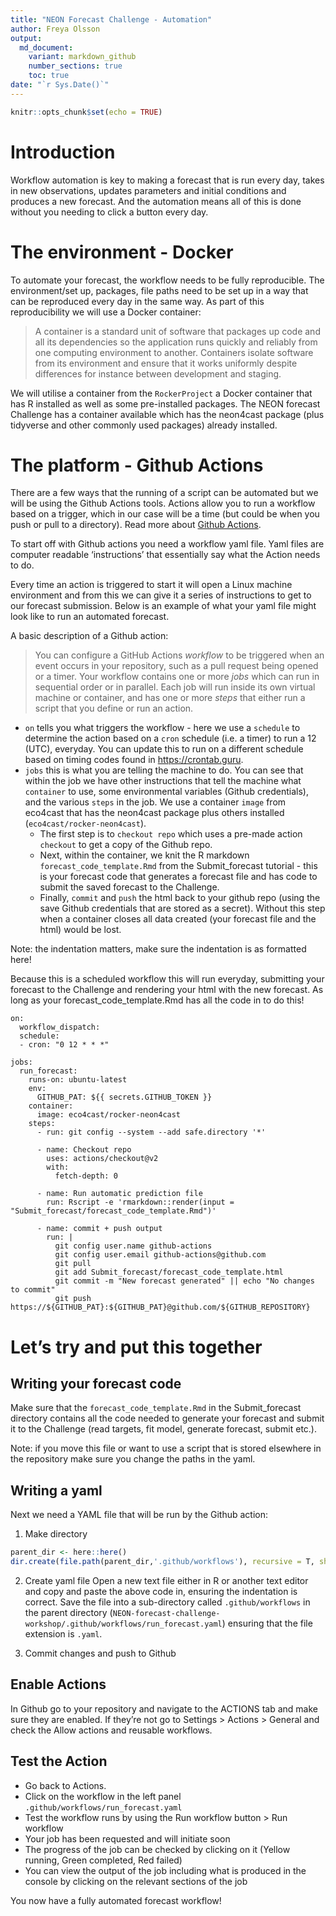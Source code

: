 ```yaml
---
title: "NEON Forecast Challenge - Automation"
author: Freya Olsson
output: 
  md_document: 
    variant: markdown_github
    number_sections: true
    toc: true
date: "`r Sys.Date()`"
---
```


```r
knitr::opts_chunk$set(echo = TRUE)
```

# Introduction

Workflow automation is key to making a forecast that is run every day, takes in new observations, updates parameters and initial conditions and produces a new forecast. And the automation means all of this is done without you needing to click a button every day.

# The environment - Docker
To automate your forecast, the workflow needs to be fully reproducible. The environment/set up, packages, file paths need to be set up in a way that can be reproduced every day in the same way. As part of this reproducibility we will use a Docker container:

> A container is a standard unit of software that packages up code and all its dependencies so the application runs quickly and reliably from one computing environment to another. Containers isolate software from its environment and ensure that it works uniformly despite differences for instance between development and staging. 

We will utilise a container from the `RockerProject` a Docker container that has R installed as well as some pre-installed packages. The NEON forecast Challenge has a container available which has the neon4cast package (plus tidyverse and other commonly used packages) already installed. 

# The platform - Github Actions
There are a few ways that the running of a script can be automated but we will be using the Github Actions tools. Actions allow you to run a workflow based on a trigger, which in our case will be a time (but could be when you push or pull to a directory). Read more about [Github Actions](https://docs.github.com/en/actions/learn-github-actions/understanding-github-actions).

To start off with Github actions you need a workflow yaml file. Yaml files are computer readable 'instructions' that essentially say what the Action needs to do.

Every time an action is triggered to start it will open a Linux machine environment and from this we can give it a series of instructions to get to our forecast submission. Below is an example of what your yaml file might look like to run an automated forecast. 

A basic description of a Github action:

>You can configure a GitHub Actions _workflow_ to be triggered when an event occurs in your repository, such as a pull request being opened or a timer. Your workflow contains one or more _jobs_ which can run in sequential order or in parallel. Each job will run inside its own virtual machine or container, and has one or more _steps_ that either run a script that you define or run an action.

* `on` tells you what triggers the workflow - here we use a `schedule` to determine the action based on a `cron` schedule (i.e. a timer) to run a 12 (UTC), everyday. You can update this to run on a different schedule based on timing codes found in [https://crontab.guru](https://crontab.guru). 
* `jobs` this is what you are telling the machine to do. You can see that within the job we have other instructions that tell the machine what `container` to use, some environmental variables (Github credentials), and the various `steps` in the job. We use a container `image` from eco4cast that has the neon4cast package plus others installed (`eco4cast/rocker-neon4cast`). 
  + The first step is to `checkout repo` which uses a pre-made action `checkout` to get a copy of the Github repo.
  + Next, within the container, we knit the R markdown `forecast_code_template.Rmd` from the Submit_forecast tutorial - this is your forecast code that generates a forecast file and has code to submit the saved forecast to the Challenge. 
  + Finally, `commit` and `push` the html back to your github repo (using the save Github credentials that are stored as a secret). Without this step when a container closes all data created (your forecast file and the html) would be lost. 
  
Note: the indentation matters, make sure the indentation is as formatted here!  

Because this is a scheduled workflow this will run everyday, submitting your forecast to the Challenge and rendering your html with the new forecast. As long as your forecast_code_template.Rmd has all the code in to do this!

```
on:
  workflow_dispatch:
  schedule:
  - cron: "0 12 * * *"

jobs:
  run_forecast:
    runs-on: ubuntu-latest
    env:
      GITHUB_PAT: ${{ secrets.GITHUB_TOKEN }}
    container:
      image: eco4cast/rocker-neon4cast
    steps:
      - run: git config --system --add safe.directory '*'
      
      - name: Checkout repo
        uses: actions/checkout@v2
        with:
          fetch-depth: 0
          
      - name: Run automatic prediction file
        run: Rscript -e 'rmarkdown::render(input = "Submit_forecast/forecast_code_template.Rmd")'
        
      - name: commit + push output
        run: |
          git config user.name github-actions
          git config user.email github-actions@github.com
          git pull
          git add Submit_forecast/forecast_code_template.html
          git commit -m "New forecast generated" || echo "No changes to commit"
          git push https://${GITHUB_PAT}:${GITHUB_PAT}@github.com/${GITHUB_REPOSITORY} 
```
# Let's try and put this together

## Writing your forecast code

Make sure that the `forecast_code_template.Rmd` in the Submit_forecast directory contains all the code needed to generate your forecast and submit it to the Challenge (read targets, fit model, generate forecast, submit etc.). 

Note: if you move this file or want to use a script that is stored elsewhere in the repository make sure you change the paths in the yaml. 

## Writing a yaml

Next we need a YAML file that will be run by the Github action:

1. Make directory
```r
parent_dir <- here::here()
dir.create(file.path(parent_dir,'.github/workflows'), recursive = T, showWarnings = F)
```

2. Create yaml file
Open a new text file either in R or another text editor and copy and paste the above code in, ensuring the indentation is correct. Save the file into a sub-directory called `.github/workflows` in the parent directory (`NEON-forecast-challenge-workshop/.github/workflows/run_forecast.yaml`) ensuring that the file extension is `.yaml`. 

3. Commit changes and push to Github

## Enable Actions
In Github go to your repository and navigate to the ACTIONS tab and make sure they are enabled. If they're not go to Settings > Actions > General and check the Allow actions and reusable workflows.

## Test the Action
* Go back to Actions.
* Click on the workflow in the left panel `.github/workflows/run_forecast.yaml`
* Test the workflow runs by using the Run workflow button > Run workflow
* Your job has been requested and will initiate soon 
* The progress of the job can be checked by clicking on it (Yellow running, Green completed, Red failed)
* You can view the output of the job including what is produced in the console by clicking on the relevant sections of the job

You now have a fully automated forecast workflow!